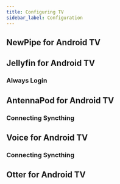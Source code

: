 ```yaml
---
title: Configuring TV
sidebar_label: Configuration
---
```

## NewPipe for Android TV
## Jellyfin for Android TV
### Always Login
## AntennaPod for Android TV
### Connecting Syncthing
## Voice for Android TV
### Connecting Syncthing
## Otter for Android TV

